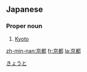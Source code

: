 ==Japanese==   
{{ja-kanjitab|京|都|}}
                                    
===Proper noun===
{{ja-pos|k|proper|hira=きょうと|rom=Kyōto}}
# [[Kyoto]]

[[Category:Japanese proper nouns|きょうと]]

[[zh-min-nan:京都]]
[[fr:京都]]
[[la:京都]]